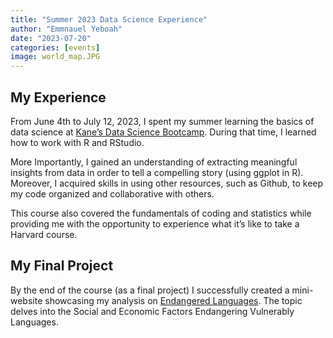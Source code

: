 ```yaml
---
title: "Summer 2023 Data Science Experience"
author: "Emmnauel Yeboah"
date: "2023-07-20"
categories: [events]
image: world_map.JPG
---
```


## My Experience 
From June 4th to July 12, 2023, I spent my summer learning the basics of data science at [Kane's Data Science Bootcamp](https://bootcamp.davidkane.info/). During that time, I learned how to work with R and RStudio. 

More Importantly, I gained an understanding of extracting meaningful insights from data in order to tell a compelling story (using ggplot in R). Moreover, I acquired skills in using other resources, such as Github, to keep my code organized and collaborative with others.

This course also covered the fundamentals of coding and statistics while providing me with the opportunity to experience what it's like to take a Harvard course. 

## My Final Project
By the end of the course (as a final project) I successfully created a mini-website showcasing my analysis on [Endangered Languages](https://ema-pubweb0707.quarto.pub/kanes_ds-class_degree-of-endangered-languages/). The topic delves into the Social and Economic Factors Endangering Vulnerably Languages.